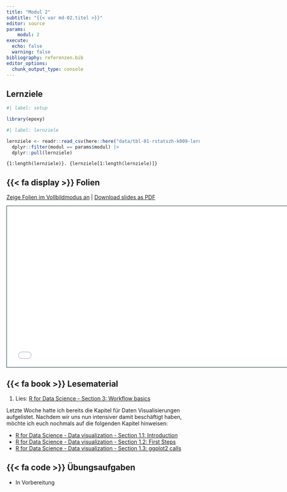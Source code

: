 ```yaml
---
title: "Modul 2"
subtitle: "{{< var md-02.titel >}}"
editor: source
params:
    modul: 2
execute: 
  echo: false
  warning: false
bibliography: referenzen.bib
editor_options: 
  chunk_output_type: console
---
```


## Lernziele

```r
#| label: setup

library(epoxy)
```

```r
#| label: lernziele

lernziele <- readr::read_csv(here::here("data/tbl-01-rstatszh-k009-lernziele.csv")) |> 
  dplyr::filter(modul == params$modul) |>
  dplyr::pull(lernziele)

```

```epoxy
{1:length(lernziele)}. {lernziele[1:length(lernziele)]}
```

## {{< fa display >}} Folien


[Zeige Folien im Vollbildmodus an](../folien/md-02-datenvisualisierung.html) | [Download slides as PDF](https://github.com/rstatszh-k009/website/raw/main/folien/md-02-datenvisualisierung.pdf)

```{=html}
<iframe class="slide-deck" src="../folien/md-02-datenvisualisierung.html" height="420" width="747" style="border: 1px solid #123233;"></iframe>
```


## {{< fa book >}} Lesematerial

1. Lies: [R for Data Science - Section 3: Workflow basics](https://r4ds.hadley.nz/workflow-basics)

Letzte Woche hatte ich bereits die Kapitel für Daten Visualisierungen aufgelistet. Nachdem wir uns nun intensiver damit beschäftigt haben, möchte ich euch nochmals auf die folgenden Kapitel hinweisen:

- [R for Data Science - Data visualization - Section 1.1: Introduction](https://r4ds.hadley.nz/data-visualize#introduction)
- [R for Data Science - Data visualization - Section 1.2: First Steps](https://r4ds.hadley.nz/data-visualize#first-steps)
- [R for Data Science - Data visualization - Section 1.3: ggplot2 calls](https://r4ds.hadley.nz/data-visualize#sec-ggplot2-calls) 

## {{< fa code >}} Übungsaufgaben

- In Vorbereitung